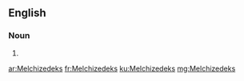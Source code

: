 ==English==

===Noun===
{{head|en|plural}}

# {{plural of|Melchizedek|lang=en|nocat=1}}

[[ar:Melchizedeks]]
[[fr:Melchizedeks]]
[[ku:Melchizedeks]]
[[mg:Melchizedeks]]
